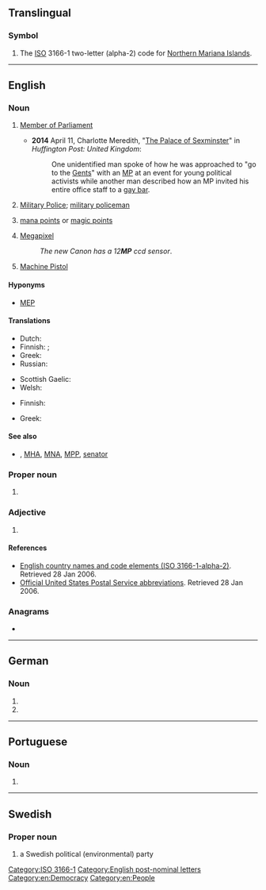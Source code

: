 {{also|mp|Mp|.mp|m.p.|M-p}}
==Translingual==

===Symbol===
{{head|mul|symbol}}

# The [[ISO]] 3166-1 two-letter (alpha-2) code for [[Northern Mariana Islands]].

[[Category:ISO 3166-1]]

----

==English==
{{wikipedia}}

===Noun===
{{en-noun|~}}

# {{lb|en|politics}} [[Member of Parliament]]
#* '''2014''' April 11, Charlotte Meredith, "[http://www.huffingtonpost.co.uk/2014/04/11/sexual-harassment-parliament-_n_5130551.html The Palace of Sexminster]" in ''Huffington Post: United Kingdom'':
#*: One unidentified man spoke of how he was approached to "go to the [[gents|Gents]]" with an [[MP]] at an event for young political activists while another man described how an MP invited his entire office staff to a [[gay bar]].
# {{lb|en|military}} [[military police|Military Police]]; [[military policeman]]
# {{lb|en|fantasy|_|RPG|fantasy|_|board games|fantasy|_|video games}} [[mana points]] or [[magic points]]
# [[megapixel|Megapixel]]
#: ''The new Canon has a 12'''MP''' ccd sensor''.
# [[machine pistol|Machine Pistol]]

====Hyponyms====
* [[MEP]] {{qualifier|EU|politics}}

====Translations====
{{trans-top|Member of Parliament}}
* Dutch: {{t+|nl|Kamerlid|n}}
* Finnish: {{t|fi|kans.ed.}} {{q|nat'l parliament}}; {{t+|fi|MEP}} {{q|Eur. Parliament}}
* Greek: {{t+|el|βουλευτής|m|f|sc=Grek}}
* Russian: {{t+|ru|нарде́п|m}} {{qualifier|people's deputy in Russia}}
{{trans-mid}}
* Scottish Gaelic: {{t|gd|BP}}
* Welsh: {{t|cy|AS}}
{{trans-bottom}}

{{trans-top|Military Police}}
* Finnish: {{t+|fi|SP}}
{{trans-mid}}
* Greek: {{t|el|ΣΝ|sc=Grek}}
{{trans-bottom}}

====See also====
* {{sense|parliament}} {{l|en|MLA}}, [[MHA]], [[MNA]], [[MPP]], [[senator]]

===Proper noun===
{{en-proper noun}}

# {{lb|en|geography}} {{initialism of|en|[[Mandatory Palestine]]}}

===Adjective===
{{en-adj|-}}

# {{lb|en|video games}} {{initialism of|en|multiplayer}}

====References====
* [https://web.archive.org/web/20060128044332/http://www.iso.ch/iso/en/prods-services/iso3166ma/02iso-3166-code-lists/list-en1.html English country names and code elements (ISO 3166-1-alpha-2)]. Retrieved 28 Jan 2006.
* [https://web.archive.org/web/20070225150423/http://www.usps.com/ncsc/lookups/abbreviations.html Official United States Postal Service abbreviations]. Retrieved 28 Jan 2006.

===Anagrams===
* {{anagrams|en|a=mp|P. M.|P.M.|PM|p.m.|pm}}

[[Category:English post-nominal letters]]
[[Category:en:Democracy]]
[[Category:en:People]]

----

==German==

===Noun===
{{de-noun|m|g2=f|MP|MPs|pl2=MP}}

# {{init of|de|Maschinenpistole|t=machine pistol, submachine gun}}
# {{init of|de|Ministerpräsident|t=head of government of one of Germany's 16 federal states}}

----

==Portuguese==

===Noun===
{{pt-noun|f|s}}

# {{initialism of|pt|medida provisória}}

----

==Swedish==

===Proper noun===
{{head|sv|proper noun}}

# {{init of|sv|[[w:sv:Miljöpartiet de Gröna|Miljöpartiet de Gröna]]|dot=;}} a Swedish political (environmental) party